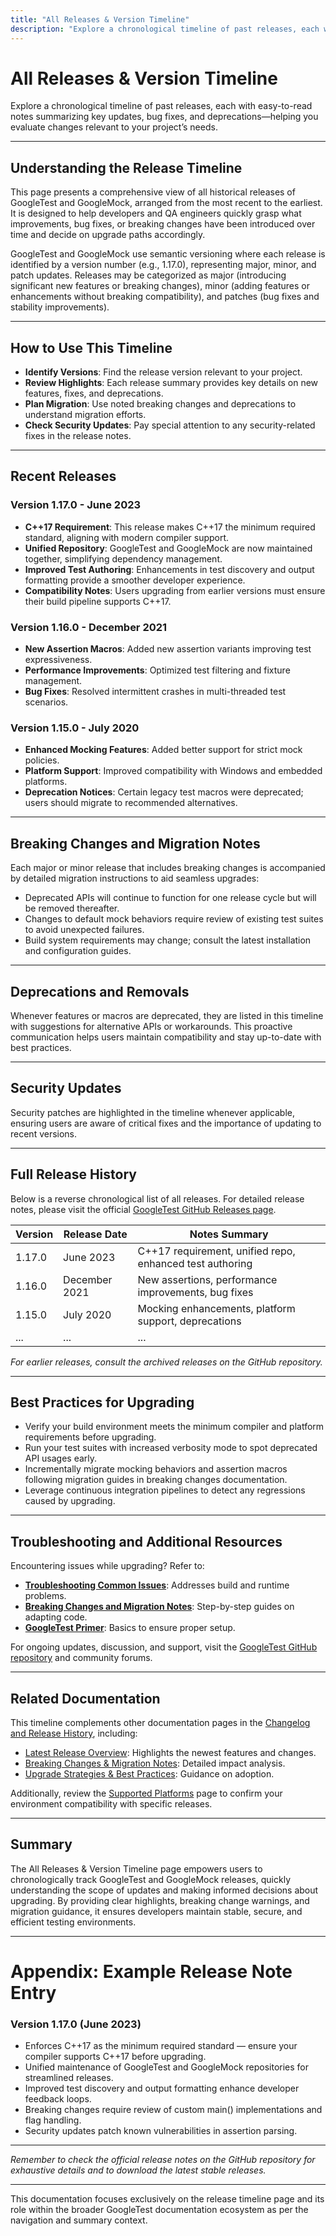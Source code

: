 ```yaml
---
title: "All Releases & Version Timeline"
description: "Explore a chronological timeline of past releases, each with easy-to-read notes summarizing key updates, bug fixes, and deprecations—helping you evaluate changes relevant to your project’s needs."
---
```


# All Releases & Version Timeline

Explore a chronological timeline of past releases, each with easy-to-read notes summarizing key updates, bug fixes, and deprecations—helping you evaluate changes relevant to your project’s needs.

---

## Understanding the Release Timeline

This page presents a comprehensive view of all historical releases of GoogleTest and GoogleMock, arranged from the most recent to the earliest. It is designed to help developers and QA engineers quickly grasp what improvements, bug fixes, or breaking changes have been introduced over time and decide on upgrade paths accordingly.

GoogleTest and GoogleMock use semantic versioning where each release is identified by a version number (e.g., 1.17.0), representing major, minor, and patch updates. Releases may be categorized as major (introducing significant new features or breaking changes), minor (adding features or enhancements without breaking compatibility), and patches (bug fixes and stability improvements).

---

## How to Use This Timeline

- **Identify Versions**: Find the release version relevant to your project.
- **Review Highlights**: Each release summary provides key details on new features, fixes, and deprecations.
- **Plan Migration**: Use noted breaking changes and deprecations to understand migration efforts.
- **Check Security Updates**: Pay special attention to any security-related fixes in the release notes.

---

## Recent Releases

### Version 1.17.0 - June 2023
- **C++17 Requirement**: This release makes C++17 the minimum required standard, aligning with modern compiler support.
- **Unified Repository**: GoogleTest and GoogleMock are now maintained together, simplifying dependency management.
- **Improved Test Authoring**: Enhancements in test discovery and output formatting provide a smoother developer experience.
- **Compatibility Notes**: Users upgrading from earlier versions must ensure their build pipeline supports C++17.

### Version 1.16.0 - December 2021
- **New Assertion Macros**: Added new assertion variants improving test expressiveness.
- **Performance Improvements**: Optimized test filtering and fixture management.
- **Bug Fixes**: Resolved intermittent crashes in multi-threaded test scenarios.

### Version 1.15.0 - July 2020
- **Enhanced Mocking Features**: Added better support for strict mock policies.
- **Platform Support**: Improved compatibility with Windows and embedded platforms.
- **Deprecation Notices**: Certain legacy test macros were deprecated; users should migrate to recommended alternatives.

---

## Breaking Changes and Migration Notes

Each major or minor release that includes breaking changes is accompanied by detailed migration instructions to aid seamless upgrades:

- Deprecated APIs will continue to function for one release cycle but will be removed thereafter.
- Changes to default mock behaviors require review of existing test suites to avoid unexpected failures.
- Build system requirements may change; consult the latest installation and configuration guides.

---

## Deprecations and Removals

Whenever features or macros are deprecated, they are listed in this timeline with suggestions for alternative APIs or workarounds. This proactive communication helps users maintain compatibility and stay up-to-date with best practices.

---

## Security Updates

Security patches are highlighted in the timeline whenever applicable, ensuring users are aware of critical fixes and the importance of updating to recent versions.

---

## Full Release History

Below is a reverse chronological list of all releases. For detailed release notes, please visit the official [GoogleTest GitHub Releases page](https://github.com/google/googletest/releases).

| Version | Release Date | Notes Summary |
|---------|--------------|---------------|
| 1.17.0  | June 2023    | C++17 requirement, unified repo, enhanced test authoring |
| 1.16.0  | December 2021| New assertions, performance improvements, bug fixes |
| 1.15.0  | July 2020    | Mocking enhancements, platform support, deprecations |
| ...     | ...          | ... |

*For earlier releases, consult the archived releases on the GitHub repository.*

---

## Best Practices for Upgrading

- Verify your build environment meets the minimum compiler and platform requirements before upgrading.
- Run your test suites with increased verbosity mode to spot deprecated API usages early.
- Incrementally migrate mocking behaviors and assertion macros following migration guides in breaking changes documentation.
- Leverage continuous integration pipelines to detect any regressions caused by upgrading.

---

## Troubleshooting and Additional Resources

Encountering issues while upgrading? Refer to:

- **[Troubleshooting Common Issues](../getting-started/first-test-execution/troubleshooting-common-issues.md)**: Addresses build and runtime problems.
- **[Breaking Changes and Migration Notes](../changelog/breaking-changes-upgrades/breaking-changes.md)**: Step-by-step guides on adapting code.
- **[GoogleTest Primer](../googletest-guides/getting-started/primer.md)**: Basics to ensure proper setup.

For ongoing updates, discussion, and support, visit the [GoogleTest GitHub repository](https://github.com/google/googletest) and community forums.

---

## Related Documentation

This timeline complements other documentation pages in the [Changelog and Release History](../changelog/release-history/), including:

- [Latest Release Overview](../changelog/release-history/latest-release.md): Highlights the newest features and changes.
- [Breaking Changes & Migration Notes](../changelog/breaking-changes-upgrades/breaking-changes.md): Detailed impact analysis.
- [Upgrade Strategies & Best Practices](../changelog/breaking-changes-upgrades/upgrade-strategies.md): Guidance on adoption.

Additionally, review the [Supported Platforms](../../docs/platforms.md) page to confirm your environment compatibility with specific releases.

---

## Summary

The All Releases & Version Timeline page empowers users to chronologically track GoogleTest and GoogleMock releases, quickly understanding the scope of updates and making informed decisions about upgrading. By providing clear highlights, breaking change warnings, and migration guidance, it ensures developers maintain stable, secure, and efficient testing environments.

---

# Appendix: Example Release Note Entry

### Version 1.17.0 (June 2023)

- Enforces C++17 as the minimum required standard — ensure your compiler supports C++17 before upgrading.
- Unified maintenance of GoogleTest and GoogleMock repositories for streamlined releases.
- Improved test discovery and output formatting enhance developer feedback loops.
- Breaking changes require review of custom main() implementations and flag handling.
- Security updates patch known vulnerabilities in assertion parsing.

---

_Remember to check the official release notes on the GitHub repository for exhaustive details and to download the latest stable releases._


---

<Note>
This documentation focuses exclusively on the release timeline page and its role within the broader GoogleTest documentation ecosystem as per the navigation and summary context.
</Note>
